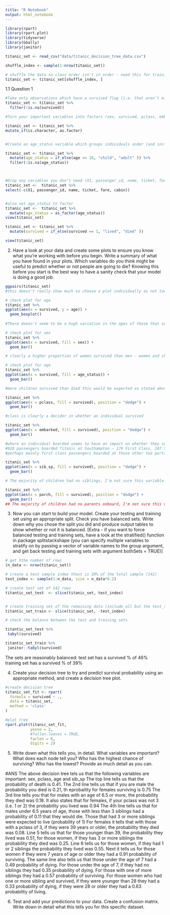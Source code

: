 ```yaml
---
title: "R Notebook"
output: html_notebook
---
```


```r
library(rpart)
library(rpart.plot)
library(tidyverse)
library(GGally)
library(janitor)


```


```r
titanic_set <- read_csv("data/titanic_decision_tree_data.csv")

shuffle_index <- sample(1:nrow(titanic_set))

# shuffle the data so class order isn't in order - need this for training/testing split later on 
titanic_set <- titanic_set[shuffle_index, ]
```



1.1 Question 1


```r
#Take only observations which have a survived flag (i.e. that aren’t missing)
titanic_set <- titanic_set %>% 
  filter(!is.na(survived))

#Turn your important variables into factors (sex, survived, pclass, embarkation)

titanic_set <- titanic_set %>% 
mutate_if(is.character, as.factor)


#Create an age_status variable which groups individuals under (and including) 16 years of age into a category called “child” category and those over 16 into a category called “adult”.

titanic_set <- titanic_set %>% 
  mutate(age_status = if_else(age <= 16, "child", "adult" )) %>% 
  filter(!is.na(age_status))



#Drop any variables you don’t need (X1, passenger_id, name, ticket, far, cabin)
titanic_set <-  titanic_set %>% 
select(-c(X1, passenger_id, name, ticket, fare, cabin))


#also set age_status to factor
titanic_set <-  titanic_set %>% 
  mutate(age_status = as_factor(age_status))
view(titanic_set)

titanic_set <- titanic_set %>% 
  mutate(survived = if_else(survived == 1, "lived", "died" ))

view(titanic_set)

```


2. Have a look at your data and create some plots to ensure you know what you’re working with before you begin. Write a summary of what you have found in your plots. Which variables do you think might be useful to predict whether or not people are going to die? Knowing this before you start is the best way to have a sanity check that your model is doing a good job.

```r

ggpairs(titanic_set)
#this doesn't really show much so choose o plot individually as not too many variables

# check plot for age
titanic_set %>% 
ggplot(aes(x = survived, y = age)) +
  geom_boxplot()
  
#There doesn't seem to be a hugh variation in the ages of those that survived and those that perished
```

```r
# check plot for sex
titanic_set %>% 
ggplot(aes(x = survived, fill = sex)) +
  geom_bar()

# clearly a higher proportion of women survived than men - women and children first!!
```

```r
# check plot for age
titanic_set %>% 
ggplot(aes(x = survived, fill = age_status)) +
  geom_bar()

#more children survived than died this would be expected as stated above
```

```r
titanic_set %>% 
ggplot(aes(x = pclass, fill = survived), position = "dodge") +
  geom_bar()

#class is clearly a decider in whether an individual survived
```

```r
titanic_set %>% 
ggplot(aes(x = embarked, fill = survived), position = "dodge") +
  geom_bar()

#where an individual boarded seems to have an impact on whether they survived however from wikipeadia:
#920 passengers boarded Titanic at Southampton – 179 First Class, 247 Second Class, and 494 Third Class
#perhaps mainly first class passengers boarded at those other two ports??
```

```r
titanic_set %>% 
ggplot(aes(x = sib_sp, fill = survived), position = "dodge") +
  geom_bar()

# The majority of children had no siblings, I'm not sure this variable has any bearing on whether someone survived
```

```r
titanic_set %>% 
ggplot(aes(x = parch, fill = survived), position = "dodge") +
  geom_bar()
## The majority of children had no parents onboard, I'm not sure this variable has any bearing on whether someone survived
```


3. Now you can start to build your model. Create your testing and training set using an appropriate split. Check you have balanced sets. Write down why you chose the split you did and produce output tables to show whether or not it is balanced. [Extra - if you want to force balanced testing and training sets, have a look at the stratified() function in package splitstackshape (you can specify multiple variables to stratify on by passing a vector of variable names to the group argument, and get back testing and training sets with argument bothSets = TRUE)]


```r
# get hthe number of rows
(n_data <- nrow(titanic_set))

# create a test sample index thast is 20% of the total sample (142)
test_index <- sample(1:n_data, size = n_data*0.2)

# create test set of 142 rows
titantic_set_test  <- slice(titanic_set, test_index)


# create training set of the remaining data (include all but the test_set)
titantic_set_train <- slice(titanic_set, -test_index)
```

```r
# check the balance between the test and training sets

titantic_set_test %>%
 tabyl(survived)

titantic_set_train %>%
 janitor::tabyl(survived)
```

The sets are reasonably balanced:
test set has a survived % of 46%
training set has a survived % of 39%




4. Create your decision tree to try and predict survival probability using an appropriate method, and create a decision tree plot.

```r
#create decision tree
titanic_set_fit <- rpart(
  formula = survived ~ ., 
  data = titanic_set, 
  method = 'class'
)

#plot tree
rpart.plot(titanic_set_fit, 
           yesno = 2, 
           #fallen.leaves = TRUE, 
           faclen = 6, 
           digits = 2)
```


5. Write down what this tells you, in detail. What variables are important? What does each node tell you? Who has the highest chance of surviving? Who has the lowest? Provide as much detail as you can.


#ANS The above decision tree tels us that the following variables are important:
sex, pclass, age and sib_sp
The top line tells us that the probability of death is 0.41.
The 2nd line tells us that if you are male the probability you died is 0.21, th eprobaility for females surviving is 0.75
The 3rd line tells you that for males with an age of 6.5 or more, the probability they died was 0.18.
It also states that for females, if your pclass was not 3 (i.e. 1 or 2) the probability you lived was 0.94
The 4th line tells us that for males under 6.5 years of age, those with less than 3 siblings had a probability of 0.11 that they would die.  Those that had 3 or more siblings were expected to live (probability of 1)
For females it tells that with those with a pclass of 3, if they were 39 years or older, the probability they died was 0.08.
Line 5 tells us that for those younger than 39, the probability they lived was 0.51, for those women, if they has 3 or more siblings the probability they died was 0.25.
Line 6 tells us for those women, if they had 1 or 2 siblings the probability they lived was 0.55.
Next it tells us for those women if they were 7 years of age or older they had a 0.91 probability of surviving. The same line also tells us that those under the age of 7 had a 0.49 probability of dying.
For those under the age of 7, if they had no siblings they had 0.35 probability of dying.  For those with one of more siblings they had a 0.57 probability of surviving.
For those women who had one or more sibling and survived, if they were younger than 28 they had a 0.33 probability of dying, if they were 28 or older they had a 0.63 probability of living.



6. Test and add your predictions to your data. Create a confusion matrix. Write down in detail what this tells you for this specific dataset.


